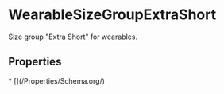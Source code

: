   
# WearableSizeGroupExtraShort

Size group "Extra Short" for wearables.

## Properties

<Grid>
* [](/Properties/Schema.org/)
</Grid>

